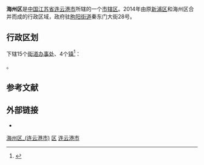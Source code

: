 {{otheruse|海州区}}
{{Infobox China County
| county = 海州区
| usedname = 
| nameorigin = 
| Photo = 海州古城牌坊_1.jpg
| Photoname = 海州古城牌坊
| map = 
| map_caption = 
| Pinyin =  Hǎizhōu Qū
| Belong = [[江苏省|江苏省]][[连云港市|连云港市]]
| Types = [[市辖区|市辖区]]
| admincode =  
| founded = 
| seat = 
| officerTitle = 
| officer = 
| officerTitle2 = 
| officer2 = 
| division = 
| town = 4
| subdistrict = 15
| dialect = 海州话
| post code = 222023 
| phone code = 0518
| coordinate = 
| area = 697
| area land = 
| area water = 
| census yr = 2014年
| pop = 110.2万人
| density =  
| GDP = 
| GDP_as_of = 
| GDPPC = 
| carlicense = 苏G
| web = http://www.lyghz.gov.cn/
| web_title = 海州区政府网
}}
'''海州区'''是[[中国|中国]][[江苏省|江苏省]][[连云港市|连云港市]]所辖的一个[[市辖区|市辖区]]。2014年由原[[新浦区|新浦区]]和海州区合并而成的行政区域，政府驻[[朐阳街道|朐阳街道]]秦东门大街28号。

== 行政区划 ==
{{PAGENAMEBASE}}下辖15个[[街道办事处|街道办事处]]、4个[[行政建制镇|镇]]<ref>{{PRC admin/ref sgc|32/07/06}}</ref>：

{{PRC admin/children|32/07/06}}。

== 参考文献 ==
{{Wikisourcehas|国务院关于同意江苏省调整连云港市部分市辖区行政区划的批复|国务院关于同意江苏省调整连云港市部分行政区划的批复}}
{{reflist}}

== 外部链接 ==
* {{Official website|http://www.lyghz.gov.cn/|name=连云港市海州区人民政府}}

{{连云港市海州区行政区划}}
{{连云港市行政区划}}
{{江苏行政区划}}

[[Category:海州区_(连云港市)|]]
[[Category:连云港区县|区]]
[[Category:江苏市辖区|连云港市]]
